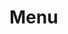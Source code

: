 
<Meta title="Objects|Menu" component={Menu} />

# Menu

<Preview>
  <Story name="default">
    <Menu
      menu={[
        {
          text: text("text", "Item 1", "Item 1"),
          url: text("url", "#", "Item 1"),
        },
        {
          text: "Item 2",
          menu: [
            {
              text: "Item 2 - Submenu 1",
              url: "#",
            },
            {
              text: "Item 2 - Submenu 2",
              url: "#",
            },
          ],
        },
        {
          text: "Item 3",
          url: "#",
        },
      ]}
    />
  </Story>
</Preview>
